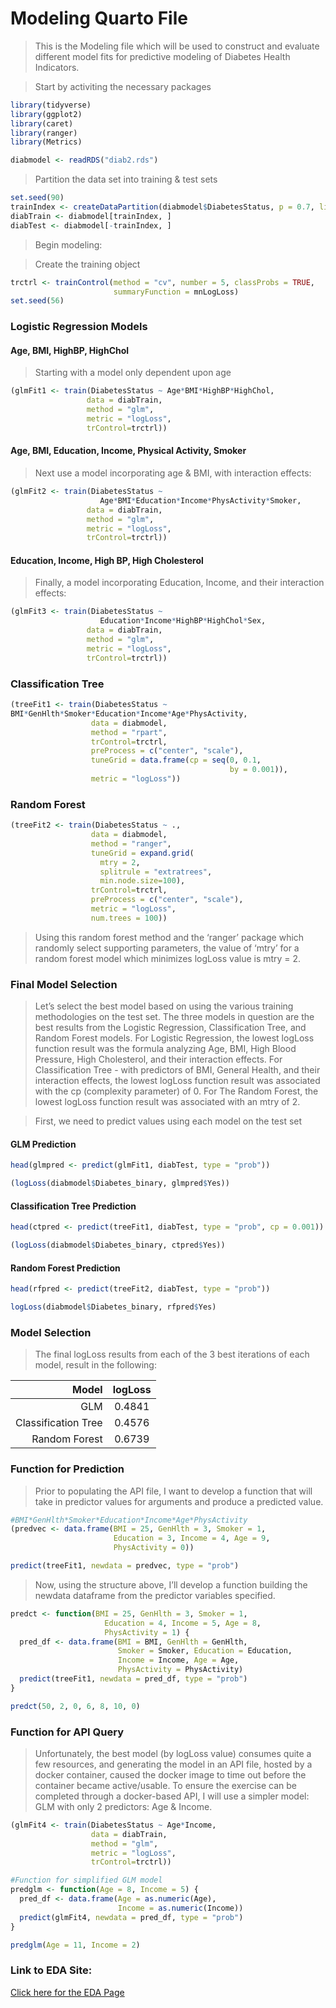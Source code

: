# Modeling Quarto File

> This is the Modeling file which will be used to construct and evaluate different model fits for predictive modeling of Diabetes Health Indicators.

> Start by activiting the necessary packages

```r
library(tidyverse)
library(ggplot2)
library(caret)
library(ranger)
library(Metrics)

diabmodel <- readRDS("diab2.rds")
```

> Partition the data set into training & test sets

```r
set.seed(90)
trainIndex <- createDataPartition(diabmodel$DiabetesStatus, p = 0.7, list = FALSE)
diabTrain <- diabmodel[trainIndex, ]
diabTest <- diabmodel[-trainIndex, ]
```

> Begin modeling:

> Create the training object

```r
trctrl <- trainControl(method = "cv", number = 5, classProbs = TRUE,
                       summaryFunction = mnLogLoss)
set.seed(56)
```

### Logistic Regression Models

#### Age, BMI, HighBP, HighChol
> Starting with a model only dependent upon age

```r
(glmFit1 <- train(DiabetesStatus ~ Age*BMI*HighBP*HighChol,
                 data = diabTrain,
                 method = "glm",
                 metric = "logLoss",
                 trControl=trctrl))
```

#### Age, BMI, Education, Income, Physical Activity, Smoker
> Next use a model incorporating age & BMI, with interaction effects:

```r
(glmFit2 <- train(DiabetesStatus ~
                    Age*BMI*Education*Income*PhysActivity*Smoker,
                 data = diabTrain,
                 method = "glm",
                 metric = "logLoss",
                 trControl=trctrl))
```

#### Education, Income, High BP, High Cholesterol
> Finally, a model incorporating Education, Income, and their interaction effects:

```r
(glmFit3 <- train(DiabetesStatus ~
                    Education*Income*HighBP*HighChol*Sex,
                 data = diabTrain,
                 method = "glm",
                 metric = "logLoss",
                 trControl=trctrl))
```

### Classification Tree

```r
(treeFit1 <- train(DiabetesStatus ~
BMI*GenHlth*Smoker*Education*Income*Age*PhysActivity,
                  data = diabmodel,
                  method = "rpart",
                  trControl=trctrl,
                  preProcess = c("center", "scale"),
                  tuneGrid = data.frame(cp = seq(0, 0.1,
                                                 by = 0.001)),
                  metric = "logLoss"))
```

### Random Forest

```r
(treeFit2 <- train(DiabetesStatus ~ .,
                  data = diabmodel,
                  method = "ranger",
                  tuneGrid = expand.grid(
                    mtry = 2,
                    splitrule = "extratrees",
                    min.node.size=100),
                  trControl=trctrl,
                  preProcess = c("center", "scale"),
                  metric = "logLoss",
                  num.trees = 100))
```

> Using this random forest method and the 'ranger' package which randomly select supporting parameters, the value of 'mtry' for a random forest model which minimizes logLoss value is mtry = 2.

### Final Model Selection

> Let's select the best model based on using the various training methodologies on the test set. The three models in question are the best results from the Logistic Regression, Classification Tree, and Random Forest models.
> For Logistic Regression, the lowest logLoss function result was the formula analyzing Age, BMI, High Blood Pressure, High Cholesterol, and their interaction effects.
> For Classification Tree - with predictors of BMI, General Health, and their interaction effects, the lowest logLoss function result was associated with the cp (complexity parameter) of 0.
> For The Random Forest, the lowest logLoss function result was associated with an mtry of 2.

> First, we need to predict values using each model on the test set

#### GLM Prediction

```r
head(glmpred <- predict(glmFit1, diabTest, type = "prob"))
```

```r
(logLoss(diabmodel$Diabetes_binary, glmpred$Yes))
```

#### Classification Tree Prediction

```r
head(ctpred <- predict(treeFit1, diabTest, type = "prob", cp = 0.001))
```

```r
(logLoss(diabmodel$Diabetes_binary, ctpred$Yes))
```

#### Random Forest Prediction

```r
head(rfpred <- predict(treeFit2, diabTest, type = "prob"))
```

```r
logLoss(diabmodel$Diabetes_binary, rfpred$Yes)
```

### Model Selection

> The final logLoss results from each of the 3 best iterations of each model, result in the following:

|          Model        |   logLoss   |
|----------------------:|:-----------:|
|           GLM         |   0.4841    |
|  Classification Tree  |   0.4576    |
|     Random Forest     |   0.6739    |

### Function for Prediction
> Prior to populating the API file, I want to develop a function that will take in predictor values for arguments and produce a predicted value.

```r
#BMI*GenHlth*Smoker*Education*Income*Age*PhysActivity
(predvec <- data.frame(BMI = 25, GenHlth = 3, Smoker = 1,
                       Education = 3, Income = 4, Age = 9,
                       PhysActivity = 0))
```

```r
predict(treeFit1, newdata = predvec, type = "prob")
```

> Now, using the structure above, I'll develop a function building the newdata dataframe from the predictor variables specified.

```r
predct <- function(BMI = 25, GenHlth = 3, Smoker = 1,
                     Education = 4, Income = 5, Age = 8,
                     PhysActivity = 1) {
  pred_df <- data.frame(BMI = BMI, GenHlth = GenHlth,
                        Smoker = Smoker, Education = Education,
                        Income = Income, Age = Age,
                        PhysActivity = PhysActivity)
  predict(treeFit1, newdata = pred_df, type = "prob")
}
```

```r
predct(50, 2, 0, 6, 8, 10, 0)
```

### Function for API Query

> Unfortunately, the best model (by logLoss value) consumes quite a few resources, and generating the model in an API file, hosted by a docker container, caused the docker image to time out before the container became active/usable. To ensure the exercise can be completed through a docker-based API, I will use a simpler model: GLM with only 2 predictors: Age & Income.

```r
(glmFit4 <- train(DiabetesStatus ~ Age*Income,
                  data = diabTrain,
                  method = "glm",
                  metric = "logLoss",
                  trControl=trctrl))
```

```r
#Function for simplified GLM model
predglm <- function(Age = 8, Income = 5) {
  pred_df <- data.frame(Age = as.numeric(Age),
                        Income = as.numeric(Income))
  predict(glmFit4, newdata = pred_df, type = "prob")
}
```

```r
predglm(Age = 11, Income = 2)
```

### Link to EDA Site:

[Click here for the EDA Page](EDA.html)